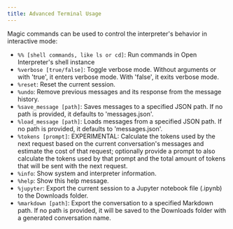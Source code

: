 ```yaml
---
title: Advanced Terminal Usage
---
```


Magic commands can be used to control the interpreter's behavior in interactive mode:

- `%% [shell commands, like ls or cd]`: Run commands in Open Interpreter's shell instance
- `%verbose [true/false]`: Toggle verbose mode. Without arguments or with 'true', it enters verbose mode. With 'false', it exits verbose mode.
- `%reset`: Reset the current session.
- `%undo`: Remove previous messages and its response from the message history.
- `%save_message [path]`: Saves messages to a specified JSON path. If no path is provided, it defaults to 'messages.json'.
- `%load_message [path]`: Loads messages from a specified JSON path. If no path is provided, it defaults to 'messages.json'.
- `%tokens [prompt]`: EXPERIMENTAL: Calculate the tokens used by the next request based on the current conversation's messages and estimate the cost of that request; optionally provide a prompt to also calculate the tokens used by that prompt and the total amount of tokens that will be sent with the next request.
- `%info`: Show system and interpreter information.
- `%help`: Show this help message.
- `%jupyter`: Export the current session to a Jupyter notebook file (.ipynb) to the Downloads folder.
- `%markdown [path]`: Export the conversation to a specified Markdown path. If no path is provided, it will be saved to the Downloads folder with a generated conversation name.